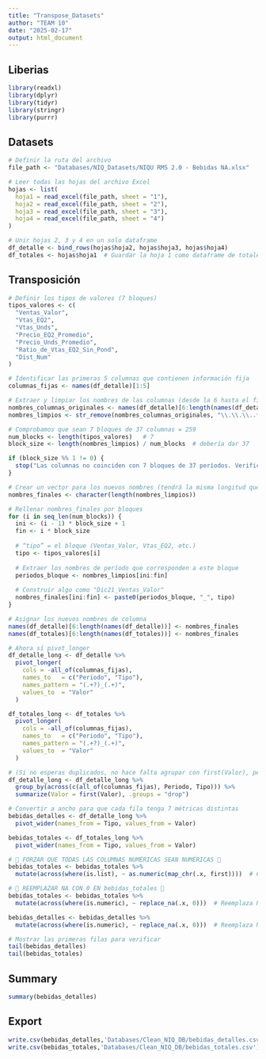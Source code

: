 ```yaml
---
title: "Transpose_Datasets"
author: "TEAM 10"
date: "2025-02-17"
output: html_document
---
```


## Liberias

```r
library(readxl)
library(dplyr)
library(tidyr)
library(stringr)
library(purrr)
```

## Datasets

```r
# Definir la ruta del archivo
file_path <- "Databases/NIQ_Datasets/NIQU RMS 2.0 - Bebidas NA.xlsx"

# Leer todas las hojas del archivo Excel
hojas <- list(
  hoja1 = read_excel(file_path, sheet = "1"),
  hoja2 = read_excel(file_path, sheet = "2"),
  hoja3 = read_excel(file_path, sheet = "3"),
  hoja4 = read_excel(file_path, sheet = "4")
)

# Unir hojas 2, 3 y 4 en un solo dataframe
df_detalle <- bind_rows(hojas$hoja2, hojas$hoja3, hojas$hoja4)
df_totales <- hojas$hoja1  # Guardar la hoja 1 como dataframe de totales
```

## Transposición
```r
# Definir los tipos de valores (7 bloques)
tipos_valores <- c(
  "Ventas_Valor", 
  "Vtas_EQ2", 
  "Vtas_Unds", 
  "Precio_EQ2_Promedio",
  "Precio_Unds_Promedio", 
  "Ratio_de_Vtas_EQ2_Sin_Pond", 
  "Dist_Num"
)

# Identificar las primeras 5 columnas que contienen información fija
columnas_fijas <- names(df_detalle)[1:5]

# Extraer y limpiar los nombres de las columnas (desde la 6 hasta el final)
nombres_columnas_originales <- names(df_detalle)[6:length(names(df_detalle))]
nombres_limpios <- str_remove(nombres_columnas_originales, "\\.\\.\\..*")  # elimina sufijos

# Comprobamos que sean 7 bloques de 37 columnas = 259
num_blocks <- length(tipos_valores)   # 7
block_size <- length(nombres_limpios) / num_blocks  # debería dar 37

if (block_size %% 1 != 0) {
  stop("Las columnas no coinciden con 7 bloques de 37 períodos. Verifica tu archivo.")
}

# Crear un vector para los nuevos nombres (tendrá la misma longitud que nombres_limpios)
nombres_finales <- character(length(nombres_limpios))

# Rellenar nombres_finales por bloques
for (i in seq_len(num_blocks)) {
  ini <- (i - 1) * block_size + 1
  fin <- i * block_size
  
  # “tipo” = el bloque (Ventas_Valor, Vtas_EQ2, etc.)
  tipo <- tipos_valores[i]
  
  # Extraer los nombres de período que corresponden a este bloque
  periodos_bloque <- nombres_limpios[ini:fin]
  
  # Construir algo como "Dic21_Ventas_Valor"
  nombres_finales[ini:fin] <- paste0(periodos_bloque, "_", tipo)
}

# Asignar los nuevos nombres de columna
names(df_detalle)[6:length(names(df_detalle))] <- nombres_finales
names(df_totales)[6:length(names(df_totales))] <- nombres_finales

# Ahora sí pivot_longer
df_detalle_long <- df_detalle %>%
  pivot_longer(
    cols = -all_of(columnas_fijas),
    names_to   = c("Periodo", "Tipo"),
    names_pattern = "(.+?)_(.+)",
    values_to  = "Valor"
  )

df_totales_long <- df_totales %>%
  pivot_longer(
    cols = -all_of(columnas_fijas),
    names_to   = c("Periodo", "Tipo"),
    names_pattern = "(.+?)_(.+)",
    values_to  = "Valor"
  )

# (Si no esperas duplicados, no hace falta agrupar con first(Valor), pero puedes dejarlo si quieres)
df_detalle_long <- df_detalle_long %>%
  group_by(across(c(all_of(columnas_fijas), Periodo, Tipo))) %>%
  summarize(Valor = first(Valor), .groups = "drop")

# Convertir a ancho para que cada fila tenga 7 métricas distintas
bebidas_detalles <- df_detalle_long %>%
  pivot_wider(names_from = Tipo, values_from = Valor)

bebidas_totales <- df_totales_long %>%
  pivot_wider(names_from = Tipo, values_from = Valor)

# 🔹 FORZAR QUE TODAS LAS COLUMNAS NUMÉRICAS SEAN NUMÉRICAS 🔹
bebidas_totales <- bebidas_totales %>%
  mutate(across(where(is.list), ~ as.numeric(map_chr(.x, first))))  # Convierte listas a números

# 🔹 REEMPLAZAR NA CON 0 EN bebidas_totales 🔹
bebidas_totales <- bebidas_totales %>%
  mutate(across(where(is.numeric), ~ replace_na(.x, 0)))  # Reemplaza NA con 0

bebidas_detalles <- bebidas_detalles %>%
  mutate(across(where(is.numeric), ~ replace_na(.x, 0)))  # Reemplaza NA con 0
```

```r
# Mostrar las primeras filas para verificar
tail(bebidas_detalles)
tail(bebidas_totales)
```

## Summary

```r
summary(bebidas_detalles)
```

## Export
```r
write.csv(bebidas_detalles,'Databases/Clean_NIQ_DB/bebidas_detalles.csv')
write.csv(bebidas_totales,'Databases/Clean_NIQ_DB/bebidas_totales.csv')
```


